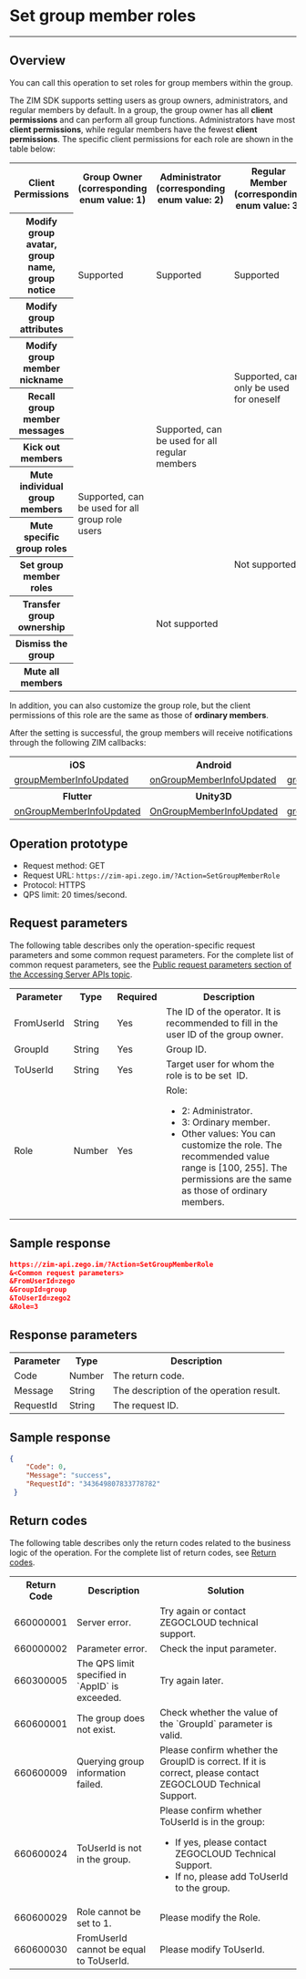 # Set group member roles

- - -


## Overview

You can call this operation to set roles for group members within the group.

The ZIM SDK supports setting users as group owners, administrators, and regular members by default. In a group, the group owner has all **client permissions** and can perform all group functions. Administrators have most **client permissions**, while regular members have the fewest **client permissions**. The specific client permissions for each role are shown in the table below:

<table>

<tbody>
<tr>
<th>Client Permissions</th>
<th>Group Owner<br/>(corresponding enum value: 1)</th>
<th>Administrator<br/>(corresponding enum value: 2)</th>
<th>Regular Member<br/>(corresponding enum value: 3)</th>
</tr>
<tr>
<th>Modify group avatar, group name, group notice</th>
<td rowspan="2">Supported</td>
<td rowspan="2">Supported</td>
<td rowspan="2">Supported</td>
</tr>
<tr>
<th>Modify group attributes</th>
</tr>
<tr>
<th>Modify group member nickname</th>
<td rowspan="9">Supported, can be used for all group role users</td>
<td rowspan="5">Supported, can be used for all regular members</td>
<td rowspan="2">Supported, can only be used for oneself</td>
</tr>
<tr>
<th>Recall group member messages</th>
</tr>
<tr>
<th>Kick out members</th>
<td rowspan="7">Not supported</td>
</tr>
<tr>
<th>Mute individual group members</th>
</tr>
<tr>
<th>Mute specific group roles</th>
</tr>
<tr>
<th>Set group member roles</th>
<td rowspan="4">Not supported</td>
</tr>
<tr>
<th>Transfer group ownership</th>
</tr>
<tr>
<th>Dismiss the group</th>
</tr>
<tr>
<th>Mute all members</th>
</tr>
</tbody></table>


In addition, you can also customize the group role, but the client permissions of this role are the same as those of **ordinary members**.

After the setting is successful, the group members will receive notifications through the following ZIM callbacks:
<table>

<tbody><tr>
<th>iOS</th>
<th>Android</th>
<th>macOS</th>
<th>Windows</th>
<th>Web</th>
</tr>
<tr>
<td><a href="/article/api?doc=zim_API~objective-c_ios~protocol~ZIMEventHandler#zim-friend-list-changed-friend-info-list" target="_blank" rel="noreferrer noopenner">groupMemberInfoUpdated</a></td>
<td><a href="/article/api?doc=zim_API~java_android~class~ZIMEventHandler#on-friend-list-changed" target="_blank" rel="noreferrer noopenner">onGroupMemberInfoUpdated</a></td>
<td><a href="/article/api?doc=zim_API~objective-c_macos~protocol~ZIMEventHandler#zim-friend-list-changed-friend-info-list" target="_blank" rel="noreferrer noopenner">groupMemberInfoUpdated</a></td>
<td><a href="/article/api?doc=zim_API~cpp_windows~class~ZIMEventHandler#on-friend-list-changed" target="_blank" rel="noreferrer noopenner">onGroupMemberInfoUpdated</a></td>
<td><a href="/article/api?doc=zim_API~javascript_web~interface~ZIMEventHandler#friend-list-changed" target="_blank" rel="noreferrer noopenner">groupMemberInfoUpdated</a></td>
</tr>
<tr>
<th>Flutter</th>
<th>Unity3D</th>
<th>React Native</th>
<th></th>
<th></th>
</tr>
<tr>

<td><a href="https://pub.dev/documentation/zego_zim/latest/zego_zim/ZIMEventHandler/onFriendListChanged.html" target="_blank" rel="noreferrer noopenner">onGroupMemberInfoUpdated</a></td>
<td><a href="/article/api?doc=zim_API~cpp_windows~class~ZIMEventHandler#on-friend-list-changed" target="_blank" rel="noreferrer noopenner">OnGroupMemberInfoUpdated</a></td>
<td><a href="/article/api?doc=zim_API~javascript_react-native~interface~ZIMEventHandler#friend-list-changed" target="_blank" rel="noreferrer noopenner">groupMemberInfoUpdated</a></td>
<td></td>
<td></td>
</tr>
</tbody></table>

## Operation prototype


- Request method: GET
- Request URL: `https://zim-api.zego.im/?Action=SetGroupMemberRole`
- Protocol: HTTPS
- QPS limit: 20 times/second.

## Request parameters

The following table describes only the operation-specific request parameters and some common request parameters. For the complete list of common request parameters, see the [Public request parameters section of the Accessing Server APIs topic](../Accessing%20Server%20APIs.mdx#public-parameters).

<table>
 
<tbody><tr>
<th>Parameter</th>
<th> Type </th>
<th> Required </th>
<th> Description </th>
</tr>
<tr>
<td>FromUserId</td>
<td>String</td>
<td> Yes </td>
<td>The ID of the operator. It is recommended to fill in the user ID of the group owner.</td>
</tr>
<tr>
<td>GroupId</td>
<td>String</td>
<td> Yes </td>
<td>Group ID.</td>
</tr>
<tr>
<td>ToUserId</td>
<td>String</td>
<td> Yes </td>
<td>Target user for whom the role is to be set&nbsp; ID.</td>
</tr>
<tr>
<td>Role</td>
<td>Number</td>
<td> Yes </td>
<td>Role: <ul><li>2: Administrator. </li><li>3: Ordinary member. </li><li>Other values: You can customize the role. The recommended value range is [100, 255]. The permissions are the same as those of ordinary members. </li></ul></td>
</tr>
</tbody></table>

## Sample response

```json
https://zim-api.zego.im/?Action=SetGroupMemberRole
&<Common request parameters>
&FromUserId=zego
&GroupId=group
&ToUserId=zego2
&Role=3
```

## Response parameters


<table>

<tbody><tr data-row-level="1">
<th> Parameter </th>
<th> Type </th>
<th> Description </th>
</tr>
<tr data-row-level="2">
<td>Code</td>
<td>Number</td>
<td>The return code.</td>
</tr>
<tr data-row-level="3">
<td>Message</td>
<td>String</td>
<td>The description of the operation result.</td>
</tr>
<tr data-row-level="4">
<td>RequestId</td>
<td>String</td>
<td>	The request ID.</td>
</tr>
</tbody></table>

## Sample response

```json
{
    "Code": 0,
    "Message": "success",
    "RequestId": "343649807833778782"
 }
```

## Return codes

The following table describes only the return codes related to the business logic of the operation. For the complete list of return codes, see [Return codes](../Return%20codes.mdx).

<table>

<tbody><tr>
<th>Return Code</th>
<th> Description </th>
<th> Solution </th>
</tr>
<tr>
<td>660000001</td>
<td>Server error.</td>
<td>Try again or contact ZEGOCLOUD technical support.</td>
</tr>
<tr>
<td>660000002</td>
<td>Parameter error.</td>
<td>Check the input parameter.</td>
</tr>
<tr>
<td>660300005</td>
<td>The QPS limit specified in `AppID` is exceeded.</td>
<td>Try again later.</td>
</tr>
<tr>
<td>660600001</td>
<td>The group does not exist.</td>
<td>Check whether the value of the `GroupId` parameter is valid. </td>
</tr>
<tr>
<td>660600009</td>
<td>Querying group information failed.</td>
<td>Please confirm whether the GroupID is correct. If it is correct, please contact ZEGOCLOUD Technical Support.</td>
</tr>
<tr>
<td>660600024</td>
<td>ToUserId is not in the group.</td>
<td>Please confirm whether ToUserId is in the group:
<ul><li>If yes, please contact ZEGOCLOUD Technical Support. </li><li>If no, please add ToUserId to the group.</li></ul></td>
</tr>
<tr>
<td>660600029</td>
<td>Role cannot be set to 1. </td>
<td>Please modify the Role. </td>
</tr>
<tr>
<td>660600030</td>
<td>FromUserId cannot be equal to ToUserId. </td>
<td>Please modify ToUserId. </td>
</tr>
</tbody></table>
